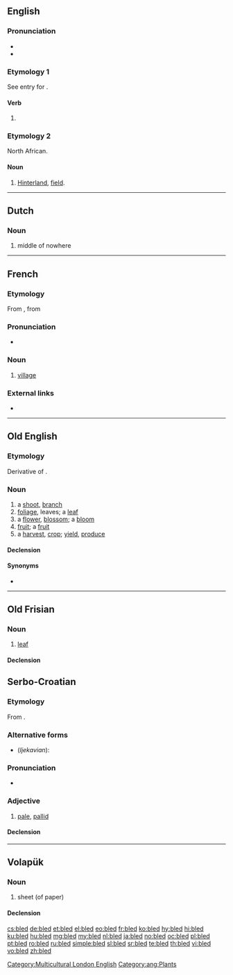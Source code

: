 ==English==

===Pronunciation===
* {{IPA|/ˈbled/|lang=en}}
* {{rhymes|ɛd|lang=en}}

===Etymology 1===
See entry for {{m|en|bleed}}.

====Verb====
{{head|en|verb form}}

# {{en-past of|bleed}}

===Etymology 2===
North African.

====Noun====
{{en-noun}}

# {{label|en|in parts of French North Africa}} [[hinterland|Hinterland]], [[field]].

----

==Dutch==

===Noun===
{{nl-noun|m|-|-}}
# middle of nowhere

----

==French==

===Etymology===
From {{etyl|arq|fr}}, from {{etyl|ar|fr}} {{m|ar|بِلَاد}}

===Pronunciation===
* {{IPA|/blɛd/|lang=fr}}

===Noun===
{{fr-noun|m}}

# {{label|fr|somewhat|_|pejorative}} [[village]]

===External links===
* {{R:TLFi}}

----

==Old English==

===Etymology===
Derivative of {{m|ang|blōwan||to bloom, blossom}}.

===Noun===
{{ang-noun|head=blēd|f}}

# a [[shoot]], [[branch]]
# [[foliage]], leaves; a [[leaf]]
# a [[flower]], [[blossom]]; a [[bloom]]
# [[fruit]]; a [[fruit]]
# a [[harvest]], [[crop]]; [[yield]], [[produce]]

====Declension====
{{ang-decl-noun-o-f|bled|alt1=blēd}}

====Synonyms====
* {{l|ang|ofett}}

----

==Old Frisian==

===Noun===
{{ofs-noun|n}}

# [[leaf]]

====Declension====
{{ofs-decl-noun-a-n|bled}}

==Serbo-Croatian==

===Etymology===
From {{inh|sh|sla-pro|*blědъ}}.

===Alternative forms===
* (''Ijekavian''): {{l|sh|blijȇd}}

===Pronunciation===
* {{IPA|/blêːd/|lang=sh}}

===Adjective===
{{sh-adj|head=blȇd|def=bledi|def_a=blȇdī|comp=bleđi|comp_a=blȅđī|r|блед|бле̑д}}

# [[pale]], [[pallid]]

====Declension====
{{sh-adj-full|bled|o|bleđ|e}}

----

==Volapük==

===Noun===
{{vo-noun}}

# sheet (of paper)

====Declension====
{{vo-decl-noun}}

[[Category:Multicultural London English]]
[[Category:ang:Plants]]

[[cs:bled]]
[[de:bled]]
[[et:bled]]
[[el:bled]]
[[eo:bled]]
[[fr:bled]]
[[ko:bled]]
[[hy:bled]]
[[hi:bled]]
[[ku:bled]]
[[hu:bled]]
[[mg:bled]]
[[my:bled]]
[[nl:bled]]
[[ja:bled]]
[[no:bled]]
[[oc:bled]]
[[pl:bled]]
[[pt:bled]]
[[ro:bled]]
[[ru:bled]]
[[simple:bled]]
[[sl:bled]]
[[sr:bled]]
[[te:bled]]
[[th:bled]]
[[vi:bled]]
[[vo:bled]]
[[zh:bled]]